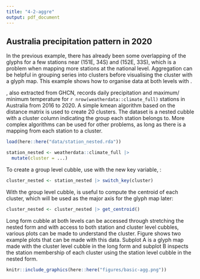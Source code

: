 ```yaml
---
title: "4-2-aggre"
output: pdf_document
---
```


## Australia precipitation pattern in 2020

In the previous example, there has already been some overlapping of the glyphs for a few stations near (151E, 34S) and (152E, 33S), which is a problem when mapping more stations at the national level. Aggregation can be helpful in grouping series into clusters before visualising the cluster with a glyph map. This example shows how to organise data at both levels with \code{switch_key()}. 

\code{weatherdata::climate_full}, also extracted from GHCN, records daily precipitation and maximum/ minimum temperature for `r nrow(weatherdata::climate_full)` stations in Australia from 2016 to 2020. A simple kmean algorithm based on the distance matrix is used to create 20 clusters. The dataset \code{station_nested} is a nested cubble with a cluster column indicating the group each station belongs to. More complex algorithms can be used for other problems, as long as there is a mapping from each station to a cluster.

```r
load(here::here("data/station_nested.rda"))
```

```r
station_nested <- weatherdata::climate_full |> 
  mutate(cluster = ...)
```

To create a group level cubble, use \code{switch_key()} with the new key variable, \code{cluster}: 

```r
cluster_nested <- station_nested |> switch_key(cluster) 
```

With the group level cubble, \code{get_centroid()} is useful to compute the centroid of each cluster, which will be used as the major axis for the glyph map later: 

```r
cluster_nested <- cluster_nested |> get_centroid()
```

Long form cubble at both levels can be accessed through stretching the nested form and with access to both station and cluster level cubbles, various plots can be made to understand the cluster. Figure \ref{fig:basic-agg} shows two example plots that can be made with this data. Subplot A is a glyph map made with the cluster level cubble in the long form and subplot B inspects the station membership of each cluster using the station level cubble in the nested form. 

```r
knitr::include_graphics(here::here("figures/basic-agg.png"))
```

